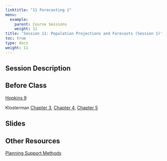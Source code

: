 ```yaml
---
linktitle: "11 Forecasting 1"
menu:
  example:
    parent: Course Sessions
    weight: 11
title: 'Session 11: Population Projections and Forecasts (Session 1)'
toc: true
type: docs
weight: 11
---
```


## Session Description

## Before Class

[Hopkins 9](https://uofi.box.com/s/p251aw1783lqevufdh137w8vogouv92q)

Klosterman [Chapter 3](https://uofi.box.com/s/q46d20tpwa5eynoqvcckon1c86yijr1y), [Chapter 4](https://uofi.box.com/s/8iueatbw3l3qebvfu9nesufzpvwntg0q), [Chapter 5](https://uofi.box.com/s/x0orydmrxcxaecmj4vyevwo398dtzeg6)

## Slides

## Other Resources

[Planning Support Methods](https://planningsupport.org)